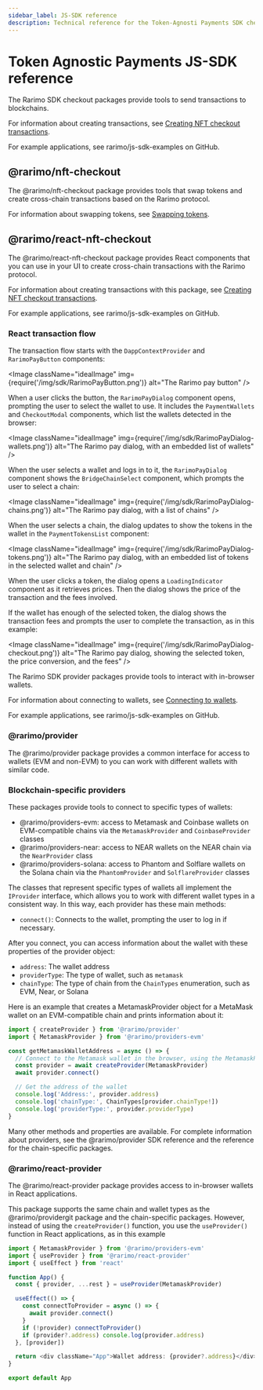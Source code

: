 ```yaml
---
sidebar_label: JS-SDK reference
description: Technical reference for the Token-Agnosti Payments SDK checkout packages.
---
```



# Token Agnostic Payments JS-SDK reference

The Rarimo SDK checkout packages provide tools to send transactions to blockchains.

For information about creating transactions, see [Creating NFT checkout transactions](/ecosystem/token-agnostic-payments/guide-creating-nft-checkout-transactions).

For example applications, see <OutLink href="https://github.com/rarimo/js-sdk-examples/">rarimo/js-sdk-examples</OutLink> on GitHub.

## @rarimo/nft-checkout

The <OutLink href="https://www.npmjs.com/package/@rarimo/nft-checkout">@rarimo/nft-checkout</OutLink> package provides tools that swap tokens and create cross-chain transactions based on the Rarimo protocol.

For information about swapping tokens, see [Swapping tokens](/ecosystem/token-agnostic-payments/guide-swapping-tokens).

## @rarimo/react-nft-checkout

The <OutLink href="https://www.npmjs.com/package/@rarimo/react-nft-checkout">@rarimo/react-nft-checkout</OutLink> package provides React components that you can use in your UI to create cross-chain transactions with the Rarimo protocol.

For information about creating transactions with this package, see [Creating NFT checkout transactions](/ecosystem/token-agnostic-payments/guide-creating-nft-checkout-transactions).

For example applications, see <OutLink href="https://github.com/rarimo/js-sdk-examples/">rarimo/js-sdk-examples</OutLink> on GitHub.

### React transaction flow

The transaction flow starts with the `DappContextProvider` and `RarimoPayButton` components:

<Image className="idealImage" img={require('/img/sdk/RarimoPayButton.png')} alt="The Rarimo pay button" />

When a user clicks the button, the `RarimoPayDialog` component opens, prompting the user to select the wallet to use.
It includes the `PaymentWallets` and `CheckoutModal` components, which list the wallets detected in the browser:

<Image className="idealImage" img={require('/img/sdk/RarimoPayDialog-wallets.png')} alt="The Rarimo pay dialog, with an embedded list of wallets" />

When the user selects a wallet and logs in to it, the `RarimoPayDialog` component shows the `BridgeChainSelect` component, which prompts the user to select a chain:

<Image className="idealImage" img={require('/img/sdk/RarimoPayDialog-chains.png')} alt="The Rarimo pay dialog, with a list of chains" />

When the user selects a chain, the dialog updates to show the tokens in the wallet in the `PaymentTokensList` component:

<Image className="idealImage" img={require('/img/sdk/RarimoPayDialog-tokens.png')} alt="The Rarimo pay dialog, with an embedded list of tokens in the selected wallet and chain" />

When the user clicks a token, the dialog opens a `LoadingIndicator` component as it retrieves prices.
Then the dialog shows the price of the transaction and the fees involved.

If the wallet has enough of the selected token, the dialog shows the transaction fees and prompts the user to complete the transaction, as in this example:

<Image className="idealImage" img={require('/img/sdk/RarimoPayDialog-checkout.png')} alt="The Rarimo pay dialog, showing the selected token, the price conversion, and the fees" />

The Rarimo SDK provider packages provide tools to interact with in-browser wallets.

For information about connecting to wallets, see [Connecting to wallets](/products/bridging-protocol/guide-connecting-wallets).

For example applications, see <OutLink href="https://github.com/rarimo/js-sdk-examples/">rarimo/js-sdk-examples</OutLink> on GitHub.

### @rarimo/provider

The <OutLink href="https://www.npmjs.com/package/@rarimo/provider">@rarimo/provider</OutLink> package provides a common interface for access to wallets (EVM and non-EVM) to you can work with different wallets with similar code.

### Blockchain-specific providers

These packages provide tools to connect to specific types of wallets:

- <OutLink href="https://rarimo.github.io/js-sdk/modules/_rarimo_providers_evm.html">@rarimo/providers-evm</OutLink>: access to Metamask and Coinbase wallets on EVM-compatible chains via the <OutLink href="https://rarimo.github.io/js-sdk/classes/_rarimo_providers_evm.MetamaskProvider.html">`MetamaskProvider`</OutLink> and <OutLink href="https://rarimo.github.io/js-sdk/classes/_rarimo_providers_evm.CoinbaseProvider.html">`CoinbaseProvider`</OutLink> classes
- <OutLink href="https://rarimo.github.io/js-sdk/modules/_rarimo_providers_near.html">@rarimo/providers-near</OutLink>: access to NEAR wallets on the NEAR chain via the <OutLink href="https://rarimo.github.io/js-sdk/classes/_rarimo_providers_near.NearProvider.html">`NearProvider`</OutLink> class
- <OutLink href="https://rarimo.github.io/js-sdk/modules/_rarimo_providers_solana.html">@rarimo/providers-solana</OutLink>: access to Phantom and Solflare wallets on the Solana chain via the <OutLink href="https://rarimo.github.io/js-sdk/classes/_rarimo_providers_solana.PhantomProvider.html">`PhantomProvider`</OutLink> and <OutLink href="https://rarimo.github.io/js-sdk/classes/_rarimo_providers_solana.SolflareProvider.html">`SolflareProvider`</OutLink> classes

The classes that represent specific types of wallets all implement the <OutLink href="https://rarimo.github.io/js-sdk/interfaces/_rarimo_provider.IProvider.html">`IProvider`</OutLink> interface, which allows you to work with different wallet types in a consistent way.
In this way, each provider has these main methods:

- <OutLink href="https://rarimo.github.io/js-sdk/interfaces/_rarimo_provider.IProvider.html#connect">`connect()`</OutLink>: Connects to the wallet, prompting the user to log in if necessary.

After you connect, you can access information about the wallet with these properties of the provider object:

- `address`: The wallet address
- `providerType`: The type of wallet, such as `metamask`
- `chainType`: The type of chain from the <OutLink href="https://rarimo.github.io/js-sdk/enums/_rarimo_shared.ChainTypes.html">`ChainTypes`</OutLink> enumeration, such as EVM, Near, or Solana

Here is an example that creates a MetamaskProvider object for a MetaMask wallet on an EVM-compatible chain and prints information about it:

```ts
import { createProvider } from '@rarimo/provider'
import { MetamaskProvider } from '@rarimo/providers-evm'

const getMetamaskWalletAddress = async () => {
  // Connect to the Metamask wallet in the browser, using the MetamaskProvider interface to limit bundle size.
  const provider = await createProvider(MetamaskProvider)
  await provider.connect()

  // Get the address of the wallet
  console.log('Address:', provider.address)
  console.log('chainType:', ChainTypes[provider.chainType!])
  console.log('providerType:', provider.providerType)
}
```

Many other methods and properties are available.
For complete information about providers, see the <OutLink href="https://rarimo.github.io/js-sdk/modules/_rarimo_provider.html">@rarimo/provider</OutLink> SDK reference and the reference for the chain-specific packages.

### @rarimo/react-provider

The <OutLink href="https://www.npmjs.com/package/@rarimo/react-provider">@rarimo/react-provider</OutLink> package provides access to in-browser wallets in React applications.

This package supports the same chain and wallet types as the <OutLink href="https://www.npmjs.com/package/@rarimo/provider">@rarimo/providergit</OutLink> package and the chain-specific packages.
However, instead of using the `createProvider()` function, you use the `useProvider()` function in React applications, as in this example

```ts
import { MetamaskProvider } from '@rarimo/providers-evm'
import { useProvider } from '@rarimo/react-provider'
import { useEffect } from 'react'

function App() {
  const { provider, ...rest } = useProvider(MetamaskProvider)

  useEffect(() => {
    const connectToProvider = async () => {
      await provider.connect()
    }
    if (!provider) connectToProvider()
    if (provider?.address) console.log(provider.address)
  }, [provider])

  return <div className="App">Wallet address: {provider?.address}</div>
}

export default App
```

